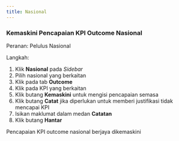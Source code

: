 ```yaml
---
title: Nasional
---
```


### Kemaskini Pencapaian KPI Outcome Nasional
Peranan: Pelulus Nasional

Langkah:
1. Klik **Nasional** pada *Sidebar*
2. Pilih nasional yang berkaitan
3. Klik pada tab **Outcome**
4. Klik pada KPI yang berkaitan
5. Klik butang **Kemaskini** untuk mengisi pencapaian semasa
6. Klik butang **Catat** jika diperlukan untuk memberi justifikasi tidak mencapai KPI
7. Isikan maklumat dalam medan **Catatan** 
8. Klik butang **Hantar**

<Callout title="Outcome">
Pencapaian KPI outcome nasional berjaya dikemaskini
</Callout>